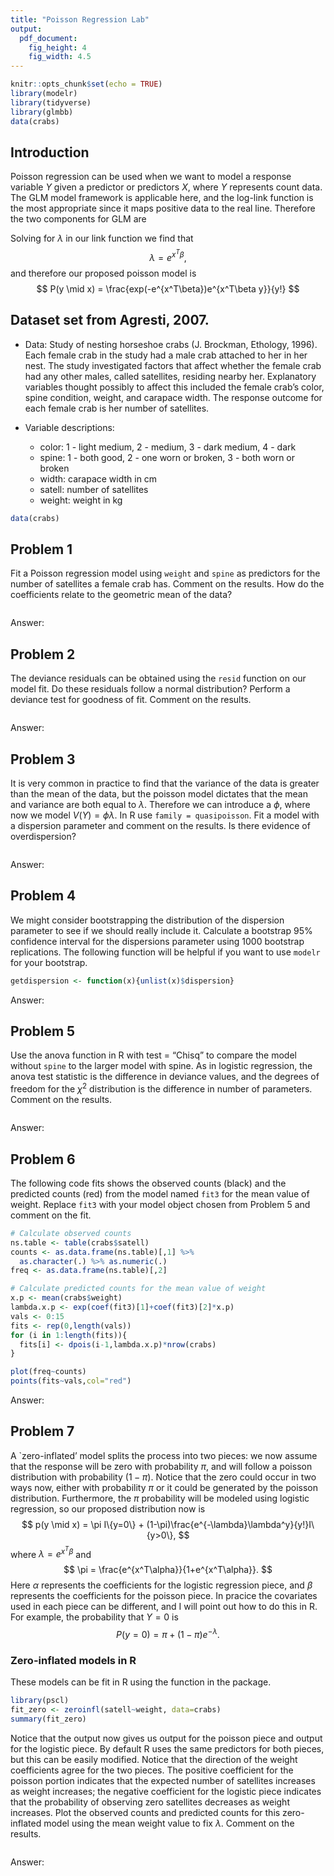 ```yaml
---
title: "Poisson Regression Lab"
output: 
  pdf_document:    
    fig_height: 4
    fig_width: 4.5
---
```



```r
knitr::opts_chunk$set(echo = TRUE)
library(modelr)
library(tidyverse)
library(glmbb)
data(crabs)
```

## Introduction

Poisson regression can be used when we want to model a response variable $Y$ given a predictor or predictors $X$, where $Y$ represents count data.  The GLM model framework is applicable here, and the log-link function is the most appropriate since it maps positive data to the real line.  Therefore the two components for GLM are

\begin{enumerate}
\item The response belongs to an exponential family (works for a poisson random variable), and
\item the link-function is $\ln(\lambda) = X^T\beta$.
\end{enumerate}

Solving for $\lambda$ in our link function we find that
$$
\lambda = e^{x^T\beta},
$$
and therefore our proposed poisson model is 
$$
P(y \mid x) = \frac{exp(-e^{x^T\beta})e^{x^T\beta y}}{y!}
$$

## Dataset set from Agresti, 2007.

- Data: Study of nesting horseshoe crabs (J. Brockman, Ethology, 1996).
Each female crab in the study had a male crab attached to her in her nest. The study investigated factors that affect whether the female crab had any other males, called satellites, residing nearby her. Explanatory variables thought possibly to affect this included the female crab's color, spine condition, weight, and carapace width. The response outcome for each female crab is her number of satellites. 

- Variable descriptions:
  - color: 1 - light medium, 2 - medium, 3 - dark medium, 4 - dark
  - spine: 1 - both good, 2 - one worn or broken, 3 - both worn or broken
  - width: carapace width in cm
  - satell: number of satellites
  - weight: weight in kg

```r
data(crabs)
```

## Problem 1
Fit a Poisson regression model using `weight` and `spine` as predictors for the number of satellites a female crab has. Comment on the results. How do the coefficients relate to the geometric mean of the data?

```r

```

Answer: 

## Problem 2
The deviance residuals can be obtained using the `resid` function on our model fit. Do these residuals follow a normal distribution? Perform a deviance test for goodness of fit. Comment on the results. 

```r
```

Answer: 

## Problem 3
It is very common in practice to find that the variance of the data is greater than the mean of the data, but the poisson model dictates that the mean and variance are both equal to $\lambda$.  Therefore we can introduce a \textit{dispersion parameter} $\phi$, where now we model $V(Y) = \phi\lambda$.  In R use `family = quasipoisson`. Fit a model with a dispersion parameter and comment on the results. Is there evidence of overdispersion?   

```r
```

Answer: 

## Problem 4 
We might consider bootstrapping the distribution of the dispersion parameter to see if we should really include it.  Calculate a bootstrap 95\% confidence interval for the dispersions parameter using 1000 bootstrap replications. The following function will be helpful if you want to use `modelr` for your bootstrap.  

```r
getdispersion <- function(x){unlist(x)$dispersion}
```

Answer: 

## Problem 5
Use the anova function in R with test = "Chisq" to compare the model without `spine` to the larger model with spine. As in logistic regression, the anova test statistic is the difference in  deviance values, and the degrees of freedom for the $\chi^2$ distribution is the difference in number of parameters. Comment on the results.

```r
```

Answer: 

## Problem 6

The following code fits shows the observed counts (black) and the predicted counts (red) from the model named `fit3` for the mean value of weight. Replace `fit3` with your model object chosen from Problem 5 and comment on the fit.

```r
# Calculate observed counts
ns.table <- table(crabs$satell) 
counts <- as.data.frame(ns.table)[,1] %>%
  as.character(.) %>% as.numeric(.)
freq <- as.data.frame(ns.table)[,2]

# Calculate predicted counts for the mean value of weight
x.p <- mean(crabs$weight)
lambda.x.p <- exp(coef(fit3)[1]+coef(fit3)[2]*x.p)
vals <- 0:15
fits <- rep(0,length(vals))
for (i in 1:length(fits)){
  fits[i] <- dpois(i-1,lambda.x.p)*nrow(crabs)
}

plot(freq~counts)
points(fits~vals,col="red")
```

Answer: 

## Problem 7

A `zero-inflated' model splits the process into two pieces: we now assume that the response will be zero with probability $\pi$, and will follow a poisson distribution with probability $(1-\pi)$.  Notice that the zero could occur in two ways now, either with probability $\pi$ or it could be generated by the poisson distribution.  Furthermore, the $\pi$ probability will be modeled using logistic regression, so our proposed distribution now is 
$$
p(y \mid x) = \pi I\{y=0\} + (1-\pi)\frac{e^{-\lambda}\lambda^y}{y!}I\{y>0\},
$$
where $\lambda = e^{x^T\beta}$ and 
$$
\pi = \frac{e^{x^T\alpha}}{1+e^{x^T\alpha}}.
$$
Here $\alpha$ represents the coefficients for the logistic regression piece, and $\beta$ represents the coefficients for the poisson piece.  In pracice the covariates used in each piece can be different, and I will point out how to do this in R.  For example, the probability that $Y=0$ is
$$
P(y=0) = \pi + (1-\pi)e^{-\lambda}.
$$

### Zero-inflated models in R

These models can be fit in R using the \textit{zeroinfl} function in the \textit{pscl} package.  
```r
library(pscl)
fit_zero <- zeroinfl(satell~weight, data=crabs)
summary(fit_zero)
```

Notice that the output now gives us output for the poisson piece and output for the logistic piece.  By default R uses the same predictors for both pieces, but this can be easily modified.  Notice that the direction of the weight coefficients agree for the two pieces.  The positive coefficient for the poisson portion indicates that the expected number of satellites increases as weight increases; the negative coefficient for the logistic piece indicates that the probability of observing zero satellites decreases as weight increases.  Plot the observed counts and predicted counts for this zero-inflated model using the mean weight value to fix $\lambda$. Comment on the results. 

```r

```

Answer:
